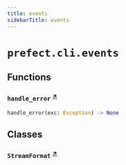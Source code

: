 ```yaml
---
title: events
sidebarTitle: events
---
```


# `prefect.cli.events`

## Functions

### `handle_error` <sup><a href="https://github.com/prefecthq/prefect/blob/main/src/prefect/cli/events.py#L77" target="_blank">↗</a></sup>

```python
handle_error(exc: Exception) -> None
```

## Classes

### `StreamFormat` <sup><a href="https://github.com/prefecthq/prefect/blob/main/src/prefect/cli/events.py#L22" target="_blank">↗</a></sup>
